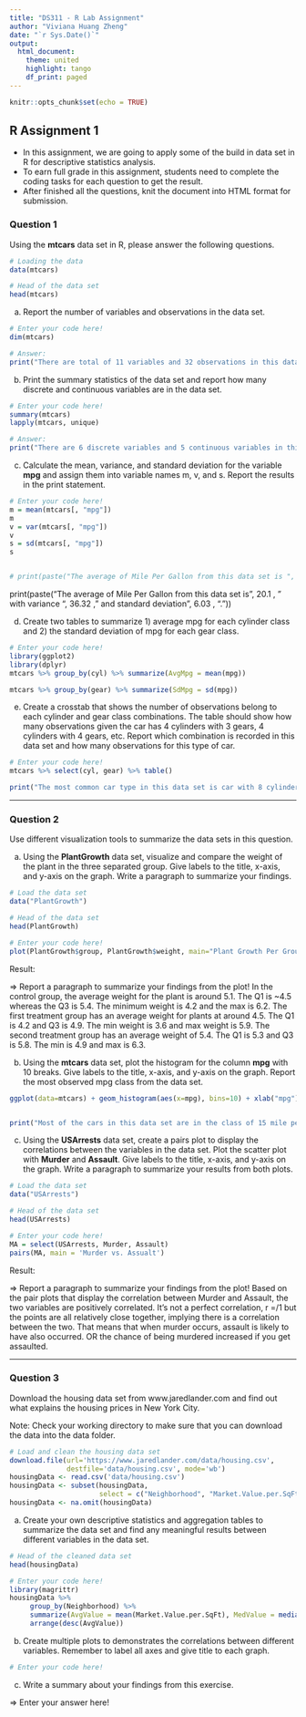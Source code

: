 ```yaml
---
title: "DS311 - R Lab Assignment"
author: "Viviana Huang Zheng"
date: "`r Sys.Date()`"
output: 
  html_document:
    theme: united
    highlight: tango
    df_print: paged
---
```


```r
knitr::opts_chunk$set(echo = TRUE)
```

## R Assignment 1

* In this assignment, we are going to apply some of the build in data set in R for descriptive statistics analysis.
* To earn full grade in this assignment, students need to complete the coding tasks for each question to get the result.
* After finished all the questions, knit the document into HTML format for submission.

### Question 1

Using the **mtcars** data set in R, please answer the following questions.

```r
# Loading the data
data(mtcars)

# Head of the data set
head(mtcars)
```

a. Report the number of variables and observations in the data set.

```r
# Enter your code here!
dim(mtcars)

# Answer:
print("There are total of 11 variables and 32 observations in this data set.")
```



b. Print the summary statistics of the data set and report how many discrete and continuous variables are in the data set.

```r
# Enter your code here!
summary(mtcars)
lapply(mtcars, unique)

# Answer:
print("There are 6 discrete variables and 5 continuous variables in this data set.")
```



c. Calculate the mean, variance, and standard deviation for the variable **mpg** and assign them into variable names m, v, and s. Report the results in the print statement.

```r
# Enter your code here!
m = mean(mtcars[, "mpg"])
m
v = var(mtcars[, "mpg"])
v
s = sd(mtcars[, "mpg"])
s


# print(paste("The average of Mile Per Gallon from this data set is ",  , " with variance ",  , " and standard deviation",  , "."))
```
print(paste("The average of Mile Per Gallon from this data set is ", 20.1 , " with variance ", 36.32 , " and standard deviation", 6.03 , "."))


d. Create two tables to summarize 1) average mpg for each cylinder class and 2) the standard deviation of mpg for each gear class.

```r
# Enter your code here!
library(ggplot2)
library(dplyr)
mtcars %>% group_by(cyl) %>% summarize(AvgMpg = mean(mpg))

mtcars %>% group_by(gear) %>% summarize(SdMpg = sd(mpg))


```



e. Create a crosstab that shows the number of observations belong to each cylinder and gear class combinations. The table should show how many observations given the car has 4 cylinders with 3 gears, 4 cylinders with 4 gears, etc. Report which combination is recorded in this data set and how many observations for this type of car.

```r
# Enter your code here!
mtcars %>% select(cyl, gear) %>% table()

print("The most common car type in this data set is car with 8 cylinders and 3 gears. There are total of 12 cars belong to this specification in the data set.")
```


*** 

### Question 2

Use different visualization tools to summarize the data sets in this question.

a. Using the **PlantGrowth** data set, visualize and compare the weight of the plant in the three separated group. Give labels to the title, x-axis, and y-axis on the graph. Write a paragraph to summarize your findings.

```r
# Load the data set
data("PlantGrowth")

# Head of the data set
head(PlantGrowth)

# Enter your code here!
plot(PlantGrowth$group, PlantGrowth$weight, main="Plant Growth Per Group", xlab = "group", ylab = "weight", )

```

Result:

=> Report a paragraph to summarize your findings from the plot!
In the control group, the average weight for the plant is around 5.1. The Q1 is ~4.5 whereas the Q3 is 5.4. The minimum weight is 4.2 and the max is 6.2. The first treatment group has an average weight for plants at around 4.5. The Q1 is 4.2 and Q3 is 4.9. The min weight is 3.6 and max weight is 5.9. The second treatment group has an average weight of 5.4. The Q1 is 5.3 and Q3 is 5.8. The min is 4.9 and max is 6.3.  


b. Using the **mtcars** data set, plot the histogram for the column **mpg** with 10 breaks. Give labels to the title, x-axis, and y-axis on the graph. Report the most observed mpg class from the data set.

```r
ggplot(data=mtcars) + geom_histogram(aes(x=mpg), bins=10) + xlab("mpg") + ylab("number of cars") 


print("Most of the cars in this data set are in the class of 15 mile per gallon.")
```



c. Using the **USArrests** data set, create a pairs plot to display the correlations between the variables in the data set. Plot the scatter plot with **Murder** and **Assault**. Give labels to the title, x-axis, and y-axis on the graph. Write a paragraph to summarize your results from both plots.

```r
# Load the data set
data("USArrests")

# Head of the data set
head(USArrests)

# Enter your code here!
MA = select(USArrests, Murder, Assault)
pairs(MA, main = 'Murder vs. Assualt')

```

Result:

=> Report a paragraph to summarize your findings from the plot!
Based on the pair plots that display the correlation between Murder and Assault, the two variables are positively correlated. It's not a perfect correlation, r =/1 but the points are all relatively close together, implying there is a correlation between the two. That means that when murder occurs, assault is likely to have also occurred. OR the chance of being murdered increased if you get assaulted. 


***

### Question 3

Download the housing data set from www.jaredlander.com and find out what explains the housing prices in New York City.

Note: Check your working directory to make sure that you can download the data into the data folder. 

```r
# Load and clean the housing data set 
download.file(url='https://www.jaredlander.com/data/housing.csv',
              destfile='data/housing.csv', mode='wb')
housingData <- read.csv('data/housing.csv')
housingData <- subset(housingData, 
                      select = c("Neighborhood", "Market.Value.per.SqFt", "Boro", "Year.Built"))
housingData <- na.omit(housingData)                   
```

a. Create your own descriptive statistics and aggregation tables to summarize the data set and find any meaningful results between different variables in the data set.

```r
# Head of the cleaned data set
head(housingData)

# Enter your code here!
library(magrittr)
housingData %>% 
     group_by(Neighborhood) %>%   
     summarize(AvgValue = mean(Market.Value.per.SqFt), MedValue = median(Market.Value.per.SqFt)) %>%
     arrange(desc(AvgValue))

```

b. Create multiple plots to demonstrates the correlations between different variables. Remember to label all axes and give title to each graph.

```r
# Enter your code here!


```

c. Write a summary about your findings from this exercise.

=> Enter your answer here!


